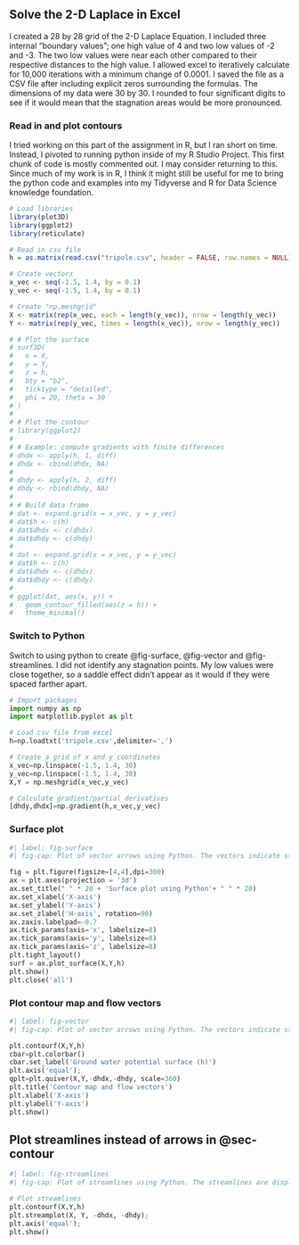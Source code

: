 ## Solve the 2-D Laplace in Excel

I created a 28 by 28 grid of the 2-D Laplace Equation. I included three internal "boundary values"; one high value of 4 and two low values of -2 and -3. The two low values were near each other compared to their respective distances to the high value. I allowed excel to iteratively calculate for 10,000 iterations with a minimum change of 0.0001. I saved the file as a CSV file after including explicit zeros surrounding the formulas. The dimensions of my data were 30 by 30. I rounded to four significant digits to see if it would mean that the stagnation areas would be more pronounced.

### Read in and plot contours

I tried working on this part of the assignment in R, but I ran short on time. Instead, I pivoted to running python inside of my R Studio Project. This first chunk of code is mostly commented out. I may consider returning to this. Since much of my work is in R, I think it might still be useful for me to bring the python code and examples into my Tidyverse and R for Data Science knowledge foundation.

```r

# Load libraries
library(plot3D)
library(ggplot2)
library(reticulate)

# Read in csv file
h = as.matrix(read.csv("tripole.csv", header = FALSE, row.names = NULL))

# Create vectors
x_vec <- seq(-1.5, 1.4, by = 0.1)
y_vec <- seq(-1.5, 1.4, by = 0.1)

# Create "np.meshgrid"
X <- matrix(rep(x_vec, each = length(y_vec)), nrow = length(y_vec))
Y <- matrix(rep(y_vec, times = length(x_vec)), nrow = length(y_vec))

# # Plot the surface
# surf3D(
#   x = X,
#   y = Y,
#   z = h,
#   bty = "b2",
#   ticktype = "detailed",
#   phi = 20, theta = 30
# )
# 
# # Plot the contour
# library(ggplot2)
# 
# # Example: compute gradients with finite differences
# dhdx <- apply(h, 1, diff)  
# dhdx <- cbind(dhdx, NA)    
# 
# dhdy <- apply(h, 2, diff)  
# dhdy <- rbind(dhdy, NA)    
# 
# # Build data frame
# dat <- expand.grid(x = x_vec, y = y_vec)
# dat$h <- c(h)
# dat$dhdx <- c(dhdx)
# dat$dhdy <- c(dhdy)
# 
# dat <- expand.grid(x = x_vec, y = y_vec)
# dat$h <- c(h)
# dat$dhdx <- c(dhdx)
# dat$dhdy <- c(dhdy)
# 
# ggplot(dat, aes(x, y)) +
#   geom_contour_filled(aes(z = h)) +
#   theme_minimal()

```

### Switch to Python

Switch to using python to create @fig-surface, @fig-vector and @fig-streamlines. I did not identify any stagnation points. My low values were close together, so a saddle effect didn’t appear as it would if they were spaced farther apart.

```python
# Import packages
import numpy as np
import matplotlib.pyplot as plt

# Load csv file from excel
h=np.loadtxt('tripole.csv',delimiter=',')

# Create a grid of x and y coordinates
x_vec=np.linspace(-1.5, 1.4, 30)
y_vec=np.linspace(-1.5, 1.4, 30)
X,Y = np.meshgrid(x_vec,y_vec)

# Calculate gradient/partial derivatives
[dhdy,dhdx]=np.gradient(h,x_vec,y_vec)
```

### Surface plot

```python
#| label: fig-surface
#| fig-cap: Plot of vector arrows using Python. The vectors indicate strength and direction of the negative gradient. The vectors are displayed over the contours of a tri-pole solution with a high value of 4 and lows of -2 and -3. The two low values were near each other compared to their respective distances to the high value. 

fig = plt.figure(figsize=[4,4],dpi=300)
ax = plt.axes(projection = '3d')
ax.set_title(" " * 20 + 'Surface plot using Python'+ " " * 20)
ax.set_xlabel('X-axis')
ax.set_ylabel('Y-axis')
ax.set_zlabel('H-axis', rotation=90)
ax.zaxis.labelpad=-0.7 
ax.tick_params(axis='x', labelsize=8)
ax.tick_params(axis='y', labelsize=8)
ax.tick_params(axis='z', labelsize=8)
plt.tight_layout()
surf = ax.plot_surface(X,Y,h)
plt.show()
plt.close('all')
```

### Plot contour map and flow vectors {#sec-contour}

```python
#| label: fig-vector
#| fig-cap: Plot of vector arrows using Python. The vectors indicate strength and direction of the negative gradient. The vectors are displayed over the contours of a tri-pole solution with a high value of 4 and lows of -2 and -3. The two low values were near each other compared to their respective distances to the high value. 

plt.contourf(X,Y,h)
cbar=plt.colorbar()
cbar.set_label('Ground water potential surface (h)')
plt.axis('equal');
qplt=plt.quiver(X,Y,-dhdx,-dhdy, scale=360)
plt.title('Contour map and flow vectors')
plt.xlabel('X-axis') 
plt.ylabel('Y-axis')
plt.show()
```

## Plot streamlines instead of arrows in @sec-contour

```python
#| label: fig-streamlines
#| fig-cap: Plot of streamlines using Python. The streamlines are displayed over the contours of a tri-pole solution with a high value of 4 and lows of -2 and -3. The two low values were near each other compared to their respective distances to the high value. 

# Plot streamlines
plt.contourf(X,Y,h)
plt.streamplot(X, Y, -dhdx, -dhdy);
plt.axis('equal');
plt.show()
```
